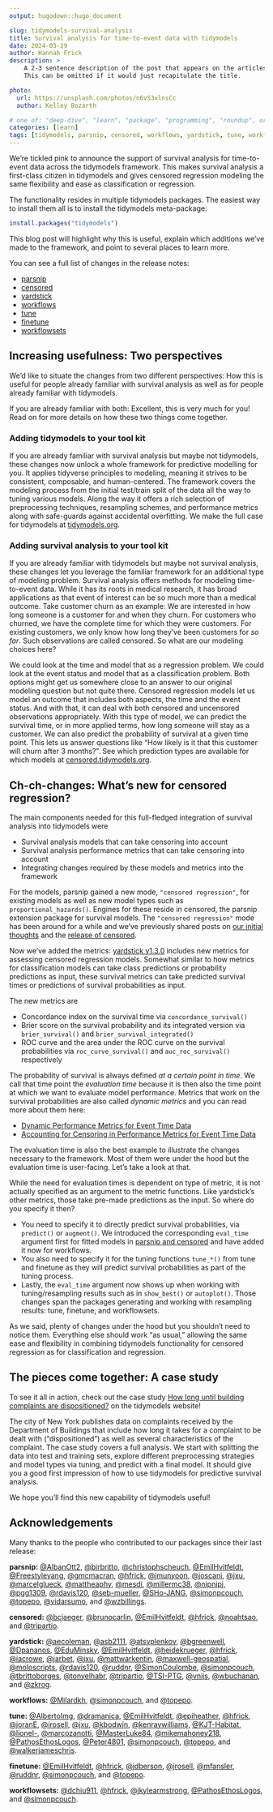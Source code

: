 ```yaml
---
output: hugodown::hugo_document

slug: tidymodels-survival-analysis
title: Survival analysis for time-to-event data with tidymodels
date: 2024-03-29
author: Hannah Frick
description: >
    A 2-3 sentence description of the post that appears on the articles page.
    This can be omitted if it would just recapitulate the title.

photo:
  url: https://unsplash.com/photos/n6vS3xlnsCc
  author: Kelley Bozarth

# one of: "deep-dive", "learn", "package", "programming", "roundup", or "other"
categories: [learn] 
tags: [tidymodels, parsnip, censored, workflows, yardstick, tune, workflowsets]
---
```


<!--
TODO:
* [ ] Look over / edit the post's title in the yaml
* [ ] Edit (or delete) the description; note this appears in the Twitter card
* [x] Pick category and tags (see existing with `hugodown::tidy_show_meta()`)
* [ ] Find photo & update yaml metadata
* [ ] Create `thumbnail-sq.jpg`; height and width should be equal
* [ ] Create `thumbnail-wd.jpg`; width should be >5x height
* [ ] `hugodown::use_tidy_thumbnails()`
* [ ] Add intro sentence, e.g. the standard tagline for the package
* [x] `usethis::use_tidy_thanks()`
-->

We're tickled pink to announce the support of survival analysis for time-to-event data across the tidymodels framework. This makes survival analysis a first-class citizen in tidymodels and gives censored regression modeling the same flexibility and ease as classification or regression. 

The functionality resides in multiple tidymodels packages. The easiest way to install them all is to install the tidymodels meta-package:

```r
install.packages("tidymodels")
```

This blog post will highlight why this is useful, explain which additions we've made to the framework, and point to several places to learn more.

You can see a full list of changes in the release notes:

- [parsnip](https://parsnip.tidymodels.org/news/index.html#parsnip-120)
- [censored](https://censored.tidymodels.org/news/index.html#censored-030)
- [yardstick](https://yardstick.tidymodels.org/news/index.html#yardstick-130)
- [workflows](https://workflows.tidymodels.org/news/index.html#workflows-114)
- [tune](https://tune.tidymodels.org/news/index.html#tune-120)
- [finetune](https://finetune.tidymodels.org/news/index.html#finetune-120)
- [workflowsets](https://workflowsets.tidymodels.org/news/index.html#workflowsets-110)


## Increasing usefulness: Two perspectives

We'd like to situate the changes from two different perspectives: How this is useful for people already familiar with survival analysis as well as for people already familiar with tidymodels. 

If you are already familiar with both: Excellent, this is very much for you! Read on for more details on how these two things come together.

### Adding tidymodels to your tool kit

If you are already familiar with survival analysis but maybe not tidymodels, these changes now unlock a whole framework for predictive modelling for you. It applies tidyverse principles to modeling, meaning it strives to be consistent, composable, and human-centered. The framework covers the modeling process from the initial test/train split of the data all the way to tuning various models. Along the way it offers a rich selection of preprocessing techniques, resampling schemes, and performance metrics along with safe-guards against accidental overfitting. We make the full case for tidymodels at [tidymodels.org](https://www.tidymodels.org/).

### Adding survival analysis to your tool kit

If you are already familiar with tidymodels but maybe not survival analysis, these changes let you leverage the familiar framework for an additional type of modeling problem. Survival analysis offers methods for modeling time-to-event data. While it has its roots in medical research, it has broad applications as that event of interest can be so much more than a medical outcome. Take customer churn as an example: We are interested in how long someone is a customer for and when they churn. For customers who churned, we have the complete time for which they were customers. For existing customers, we only know how long they've been customers for _so far_. Such observations are called censored. So what are our modeling choices here? 

We could look at the time and model that as a regression problem. We could look at the event status and model that as a classification problem. Both options might get us somewhere close to an answer to our original modeling question but not quite there. Censored regression models let us model an outcome that includes both aspects, the time and the event status. And with that, it can deal with both censored and uncensored observations appropriately. With this type of model, we can predict the survival time, or in more applied terms, how long someone will stay as a customer. We can also predict the probability of survival at a given time point. This lets us answer questions like "How likely is it that this customer will churn after 3 months?". See which prediction types are available for which models at [censored.tidymodels.org](https://censored.tidymodels.org/).


## Ch-ch-changes: What's new for censored regression?

The main components needed for this full-fledged integration of survival analysis into tidymodels were

- Survival analysis models that can take censoring into account
- Survival analysis performance metrics that can take censoring into account
- Integrating changes required by these models and metrics into the framework

For the models, parsnip gained a new mode, `"censored regression"`, for existing models as well as new model types such as `proportional_hazards()`. Engines for these reside in censored, the parsnip extension package for survival models. The `"censored regression"` mode has been around for a while and we've previously shared posts on [our initial thoughts](https://www.tidyverse.org/blog/2021/11/survival-analysis-parsnip-adjacent/) and the [release of censored](https://www.tidyverse.org/blog/2022/08/censored-0-1-0/).

Now we've added the metrics: [yardstick v1.3.0](https://yardstick.tidymodels.org/news/index.html#yardstick-130) includes new metrics for assessing censored regression models. Somewhat similar to how metrics for classification models can take class predictions or probability predictions as input, these survival metrics can take predicted survival times or predictions of survival probabilities as input. 

The new metrics are

- Concordance index on the survival time via `concordance_survival()`
- Brier score on the survival probability and its integrated version via `brier_survival()` and `brier_survival_integrated()`
- ROC curve and the area under the ROC curve on the survival probabilities via `roc_curve_survival()` and `auc_roc_survival()` respectively

The probability of survival is always defined _at a certain point in time_. We call that time point the _evaluation time_ because it is then also the time point at which we want to evaluate model performance. Metrics that work on the survival probabilities are also called _dynamic metrics_ and you can read more about them here:

- [Dynamic Performance Metrics for Event Time Data](https://www.tidymodels.org/learn/statistics/survival-metrics/)
- [Accounting for Censoring in Performance Metrics for Event Time Data](https://www.tidymodels.org/learn/statistics/survival-metrics-details/)

The evaluation time is also the best example to illustrate the changes necessary to the framework. Most of them were under the hood but the evaluation time is user-facing. Let's take a look at that.

While the need for evaluation times is dependent on type of metric, it is not actually specified as an argument to the metric functions. Like yardstick's other metrics, those take pre-made predictions as the input. So where do you specify it then?

- You need to specify it to directly predict survival probabilities, via `predict()` or `augment()`. We introduced the corresponding `eval_time` argument first for fitted models in [parsnip and censored](https://www.tidyverse.org/blog/2023/04/censored-0-2-0/#introducing-eval_time) and have added it now for workflows. 
- You also need to specify it for the tuning functions `tune_*()` from tune and finetune as they will predict survival probabilities as part of the tuning process. 
- Lastly, the `eval_time` argument now shows up when working with tuning/resampling results such as in `show_best()` or `autoplot()`. Those changes span the packages generating and working with resampling results: tune, finetune, and workflowsets.

As we said, plenty of changes under the hood but you shouldn't need to notice them. Everything else should work "as usual," allowing the same ease and flexibility in combining tidymodels functionality for censored regression as for classification and regression.

## The pieces come together: A case study

To see it all in action, check out the case study [How long until building complaints are dispositioned?](https://www.tidymodels.org/learn/statistics/survival-case-study/) on the tidymodels website!

The city of New York publishes data on complaints received by the Department of Buildings that include how long it takes for a complaint to be dealt with ("dispositioned") as well as several characteristics of the complaint. The case study covers a full analysis. We start with splitting the data into test and training sets, explore different preprocessing strategies and model types via tuning, and predict with a final model. It should give you a good first impression of how to use tidymodels for predictive survival analysis.

We hope you'll find this new capability of tidymodels useful!

## Acknowledgements

Many thanks to the people who contributed to our packages since their last release:

**parsnip:** [&#x0040;AlbanOtt2](https://github.com/AlbanOtt2), [&#x0040;birbritto](https://github.com/birbritto), [&#x0040;christophscheuch](https://github.com/christophscheuch), [&#x0040;EmilHvitfeldt](https://github.com/EmilHvitfeldt), [&#x0040;Freestyleyang](https://github.com/Freestyleyang), [&#x0040;gmcmacran](https://github.com/gmcmacran), [&#x0040;hfrick](https://github.com/hfrick), [&#x0040;jmunyoon](https://github.com/jmunyoon), [&#x0040;joscani](https://github.com/joscani), [&#x0040;jxu](https://github.com/jxu), [&#x0040;marcelglueck](https://github.com/marcelglueck), [&#x0040;mattheaphy](https://github.com/mattheaphy), [&#x0040;mesdi](https://github.com/mesdi), [&#x0040;millermc38](https://github.com/millermc38), [&#x0040;nipnipj](https://github.com/nipnipj), [&#x0040;pgg1309](https://github.com/pgg1309), [&#x0040;rdavis120](https://github.com/rdavis120), [&#x0040;seb-mueller](https://github.com/seb-mueller), [&#x0040;SHo-JANG](https://github.com/SHo-JANG), [&#x0040;simonpcouch](https://github.com/simonpcouch), [&#x0040;topepo](https://github.com/topepo), [&#x0040;vidarsumo](https://github.com/vidarsumo), and [&#x0040;wzbillings](https://github.com/wzbillings).

**censored:** [&#x0040;bcjaeger](https://github.com/bcjaeger), [&#x0040;brunocarlin](https://github.com/brunocarlin), [&#x0040;EmilHvitfeldt](https://github.com/EmilHvitfeldt), [&#x0040;hfrick](https://github.com/hfrick), [&#x0040;noahtsao](https://github.com/noahtsao), and [&#x0040;tripartio](https://github.com/tripartio).

**yardstick:** [&#x0040;aecoleman](https://github.com/aecoleman), [&#x0040;asb2111](https://github.com/asb2111), [&#x0040;atsyplenkov](https://github.com/atsyplenkov), [&#x0040;bgreenwell](https://github.com/bgreenwell), [&#x0040;Dpananos](https://github.com/Dpananos), [&#x0040;EduMinsky](https://github.com/EduMinsky), [&#x0040;EmilHvitfeldt](https://github.com/EmilHvitfeldt), [&#x0040;heidekrueger](https://github.com/heidekrueger), [&#x0040;hfrick](https://github.com/hfrick), [&#x0040;iacrowe](https://github.com/iacrowe), [&#x0040;jarbet](https://github.com/jarbet), [&#x0040;jxu](https://github.com/jxu), [&#x0040;mattwarkentin](https://github.com/mattwarkentin), [&#x0040;maxwell-geospatial](https://github.com/maxwell-geospatial), [&#x0040;moloscripts](https://github.com/moloscripts), [&#x0040;rdavis120](https://github.com/rdavis120), [&#x0040;ruddnr](https://github.com/ruddnr), [&#x0040;SimonCoulombe](https://github.com/SimonCoulombe), [&#x0040;simonpcouch](https://github.com/simonpcouch), [&#x0040;tbrittoborges](https://github.com/tbrittoborges), [&#x0040;tonyelhabr](https://github.com/tonyelhabr), [&#x0040;tripartio](https://github.com/tripartio), [&#x0040;TSI-PTG](https://github.com/TSI-PTG), [&#x0040;vnijs](https://github.com/vnijs), [&#x0040;wbuchanan](https://github.com/wbuchanan), and [&#x0040;zkrog](https://github.com/zkrog).

**workflows:** [&#x0040;Milardkh](https://github.com/Milardkh), [&#x0040;simonpcouch](https://github.com/simonpcouch), and [&#x0040;topepo](https://github.com/topepo).

**tune:** [&#x0040;AlbertoImg](https://github.com/AlbertoImg), [&#x0040;dramanica](https://github.com/dramanica), [&#x0040;EmilHvitfeldt](https://github.com/EmilHvitfeldt), [&#x0040;epiheather](https://github.com/epiheather), [&#x0040;hfrick](https://github.com/hfrick), [&#x0040;joranE](https://github.com/joranE), [&#x0040;jrosell](https://github.com/jrosell), [&#x0040;jxu](https://github.com/jxu), [&#x0040;kbodwin](https://github.com/kbodwin), [&#x0040;kenraywilliams](https://github.com/kenraywilliams), [&#x0040;KJT-Habitat](https://github.com/KJT-Habitat), [&#x0040;lionel-](https://github.com/lionel-), [&#x0040;marcozanotti](https://github.com/marcozanotti), [&#x0040;MasterLuke84](https://github.com/MasterLuke84), [&#x0040;mikemahoney218](https://github.com/mikemahoney218), [&#x0040;PathosEthosLogos](https://github.com/PathosEthosLogos), [&#x0040;Peter4801](https://github.com/Peter4801), [&#x0040;simonpcouch](https://github.com/simonpcouch), [&#x0040;topepo](https://github.com/topepo), and [&#x0040;walkerjameschris](https://github.com/walkerjameschris).

**finetune:** [&#x0040;EmilHvitfeldt](https://github.com/EmilHvitfeldt), [&#x0040;hfrick](https://github.com/hfrick), [&#x0040;jdberson](https://github.com/jdberson), [&#x0040;jrosell](https://github.com/jrosell), [&#x0040;mfansler](https://github.com/mfansler), [&#x0040;ruddnr](https://github.com/ruddnr), [&#x0040;simonpcouch](https://github.com/simonpcouch), and [&#x0040;topepo](https://github.com/topepo).

**workflowsets:** [&#x0040;dchiu911](https://github.com/dchiu911), [&#x0040;hfrick](https://github.com/hfrick), [&#x0040;jkylearmstrong](https://github.com/jkylearmstrong), [&#x0040;PathosEthosLogos](https://github.com/PathosEthosLogos), and [&#x0040;simonpcouch](https://github.com/simonpcouch).
